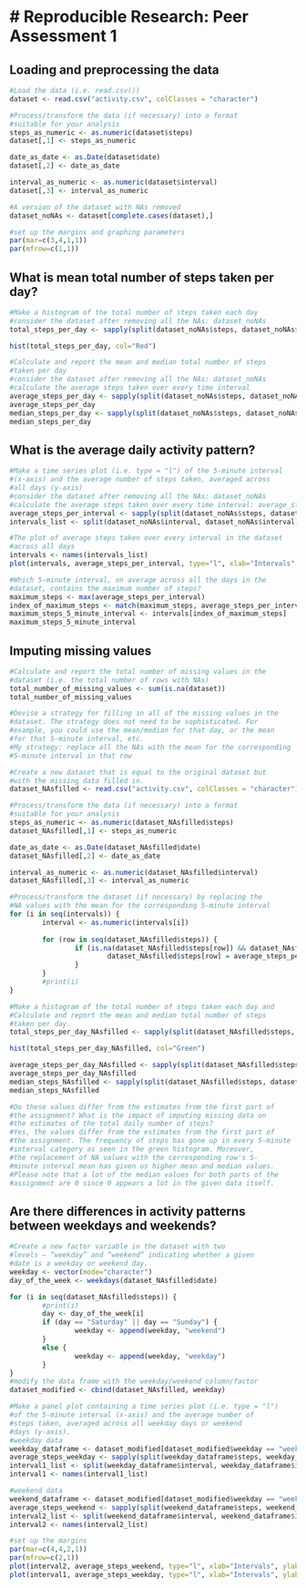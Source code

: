 # Reproducible Research: Peer Assessment 1
============================================

## Loading and preprocessing the data
```r
#Load the data (i.e. read.csv())
dataset <- read.csv("activity.csv", colClasses = "character")

#Process/transform the data (if necessary) into a format 
#suitable for your analysis
steps_as_numeric <- as.numeric(dataset$steps)
dataset[,1] <- steps_as_numeric

date_as_date <- as.Date(dataset$date)
dataset[,2] <- date_as_date

interval_as_numeric <- as.numeric(dataset$interval)
dataset[,3] <- interval_as_numeric

#A version of the dataset with NAs removed
dataset_noNAs <- dataset[complete.cases(dataset),]

#set up the margins and graphing parameters
par(mar=c(3,4,1,1))
par(mfrow=c(1,1))
```


## What is mean total number of steps taken per day?
```r
#Make a histogram of the total number of steps taken each day
#consider the dataset after removing all the NAs: dataset_noNAs
total_steps_per_day <- sapply(split(dataset_noNAs$steps, dataset_noNAs$date), sum)

hist(total_steps_per_day, col="Red")

#Calculate and report the mean and median total number of steps
#taken per day
#consider the dataset after removing all the NAs: dataset_noNAs
#calculate the average steps taken over every time interval
average_steps_per_day <- sapply(split(dataset_noNAs$steps, dataset_noNAs$date), mean)
average_steps_per_day
median_steps_per_day <- sapply(split(dataset_noNAs$steps, dataset_noNAs$date), median)
median_steps_per_day
```


## What is the average daily activity pattern?
```r
#Make a time series plot (i.e. type = "l") of the 5-minute interval
#(x-axis) and the average number of steps taken, averaged across
#all days (y-axis)
#consider the dataset after removing all the NAs: dataset_noNAs
#calculate the average steps taken over every time interval: average_steps
average_steps_per_interval <- sapply(split(dataset_noNAs$steps, dataset_noNAs$interval), mean)
intervals_list <- split(dataset_noNAs$interval, dataset_noNAs$interval)

#The plot of average steps taken over every interval in the dataset
#across all days
intervals <- names(intervals_list)
plot(intervals, average_steps_per_interval, type="l", xlab="Intervals", ylab="Average steps", col="Blue")

#Which 5-minute interval, on average across all the days in the
#dataset, contains the maximum number of steps?
maximum_steps <- max(average_steps_per_interval)
index_of_maximum_steps <- match(maximum_steps, average_steps_per_interval)
maximum_steps_5_minute_interval <- intervals[index_of_maximum_steps]
maximum_steps_5_minute_interval
```


## Imputing missing values
```r
#Calculate and report the total number of missing values in the
#dataset (i.e. the total number of rows with NAs)
total_number_of_missing_values <- sum(is.na(dataset))
total_number_of_missing_values

#Devise a strategy for filling in all of the missing values in the
#dataset. The strategy does not need to be sophisticated. For
#example, you could use the mean/median for that day, or the mean
#for that 5-minute interval, etc.
#My strategy: replace all the NAs with the mean for the corresponding
#5-minute interval in that row

#Create a new dataset that is equal to the original dataset but
#with the missing data filled in.
dataset_NAsfilled <- read.csv("activity.csv", colClasses = "character")

#Process/transform the data (if necessary) into a format 
#suitable for your analysis
steps_as_numeric <- as.numeric(dataset_NAsfilled$steps)
dataset_NAsfilled[,1] <- steps_as_numeric

date_as_date <- as.Date(dataset_NAsfilled$date)
dataset_NAsfilled[,2] <- date_as_date

interval_as_numeric <- as.numeric(dataset_NAsfilled$interval)
dataset_NAsfilled[,3] <- interval_as_numeric

#Process/transform the dataset (if necessary) by replacing the
#NA values with the mean for the corresponding 5-minute interval
for (i in seq(intervals)) {
        interval <- as.numeric(intervals[i])
        
        for (row in seq(dataset_NAsfilled$steps)) {
                if (is.na(dataset_NAsfilled$steps[row]) && dataset_NAsfilled$interval[row] == interval) {
                        dataset_NAsfilled$steps[row] = average_steps_per_interval[i]
                }
        }
        #print(i)
}

#Make a histogram of the total number of steps taken each day and
#Calculate and report the mean and median total number of steps 
#taken per day.
total_steps_per_day_NAsfilled <- sapply(split(dataset_NAsfilled$steps, dataset_NAsfilled$date), sum)

hist(total_steps_per_day_NAsfilled, col="Green")

average_steps_per_day_NAsfilled <- sapply(split(dataset_NAsfilled$steps, dataset_NAsfilled$date), mean)
average_steps_per_day_NAsfilled
median_steps_NAsfilled <- sapply(split(dataset_NAsfilled$steps, dataset_NAsfilled$date), median)
median_steps_NAsfilled

#Do these values differ from the estimates from the first part of
#the assignment? What is the impact of imputing missing data on 
#the estimates of the total daily number of steps?
#Yes, the values differ from the estimates from the first part of
#the assignment. The frequency of steps has gone up in every 5-minute
#interval category as seen in the green histogram. Moreover,
#the replacement of NA values with the corresponding row's 5-
#minute interval mean has given us higher mean and median values.
#Please note that a lot of the median values for both parts of the
#assignment are 0 since 0 appears a lot in the given data itself.
```


## Are there differences in activity patterns between weekdays and weekends?
```r
#Create a new factor variable in the dataset with two
#levels – “weekday” and “weekend” indicating whether a given
#date is a weekday or weekend day.
weekday <- vector(mode="character")
day_of_the_week <- weekdays(dataset_NAsfilled$date)

for (i in seq(dataset_NAsfilled$steps)) {
        #print(i)
        day <- day_of_the_week[i]
        if (day == "Saturday" || day == "Sunday") {
                weekday <- append(weekday, "weekend")
        }
        else {
                weekday <- append(weekday, "weekday")
        }
}
#modify the data frame with the weekday/weekend column/factor
dataset_modified <- cbind(dataset_NAsfilled, weekday)

#Make a panel plot containing a time series plot (i.e. type = "l")
#of the 5-minute interval (x-axis) and the average number of 
#steps taken, averaged across all weekday days or weekend 
#days (y-axis). 
#weekday data
weekday_dataframe <- dataset_modified[dataset_modified$weekday == "weekday",]
average_steps_weekday <- sapply(split(weekday_dataframe$steps, weekday_dataframe$interval), mean)
interval1_list <- split(weekday_dataframe$interval, weekday_dataframe$interval)
interval1 <- names(interval1_list)

#weekend data
weekend_dataframe <- dataset_modified[dataset_modified$weekday == "weekend",]
average_steps_weekend <- sapply(split(weekend_dataframe$steps, weekend_dataframe$interval), mean)
interval2_list <- split(weekend_dataframe$interval, weekend_dataframe$interval)
interval2 <- names(interval2_list)

#set up the margins
par(mar=c(4,4,2,1))
par(mfrow=c(2,1))
plot(interval2, average_steps_weekend, type="l", xlab="Intervals", ylab="Number of average steps", col="Blue", main="weekend")
plot(interval1, average_steps_weekday, type="l", xlab="Intervals", ylab="Number of average steps", col="Blue", main="weekday")
```
